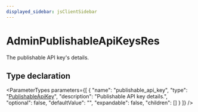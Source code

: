```yaml
---
displayed_sidebar: jsClientSidebar
---
```



# AdminPublishableApiKeysRes

The publishable API key's details.

## Type declaration

<ParameterTypes parameters={[
  {
    "name": "publishable_api_key",
    "type": "[PublishableApiKey](../classes/internal.PublishableApiKey.mdx)",
    "description": "Publishable API key details.",
    "optional": false,
    "defaultValue": "",
    "expandable": false,
    "children": []
  }
]} />
